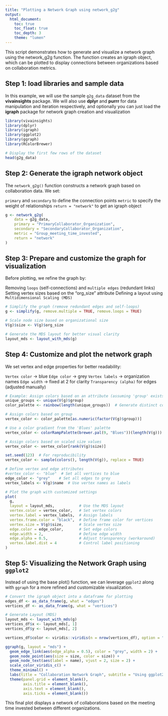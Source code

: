 ```yaml
---
title: "Plotting a Network Graph using network_g2g"
output: 
  html_document:
    toc: true
    toc_float: true
    toc_depth: 3
    theme: "lumen"
---
```


This script demonstrates how to generate and visualize a network graph using the network_g2g function. The function creates an igraph object, which can be plotted to display connections between organizations based on collaboration metrics.


## Step 1: load libraries and sample data

In this example, we will use the sample `g2g_data` dataset from the **vivainsights** package. We will also use **dplyr** and **purrr** for data manipulation and iteration respectively, and optionally you can just load the **igraph** package for network graph creation and visualization

```r
library(vivainsights)
library(dplyr)
library(igraph)
library(ggplot2)
library(ggraph)
library(RColorBrewer)

# Display the first few rows of the dataset
head(g2g_data)
```

## Step 2: Generate the igraph network object

The `network_g2g()` function constructs a network graph based on collaboration data. We set:

`primary` and `secondary` to define the connection points
`metric` to specify the weight of relationships
`return = "network"` to get an igraph object


```r
g <- network_g2g(
    data = g2g_data,
    primary = "PrimaryCollaborator_Organization",
    secondary = "SecondaryCollaborator_Organization",
    metric = "Group_meeting_time_invested", 
    return = "network"
)

```

## Step 3: Prepare and customize the graph for visualization

Before plotting, we refine the graph by:

Removing `loops` (self-connections) and `multiple edges` (redundant links)
Setting vertex sizes based on the "org_size" attribute
Defining a layout using `Multidimensional Scaling (MDS)`

```r
# Simplify the graph (remove redundant edges and self-loops)
g <- simplify(g, remove.multiple = TRUE, remove.loops = TRUE)

# Scale node size based on organizational size
V(g)$size <- V(g)$org_size  

# Generate the MDS layout for better visual clarity
layout_mds <- layout_with_mds(g)

```

## Step 4: Customize and plot the network graph

We set vertex and edge properties for better readability:

`Vertex color` → blue
`Edge color` → grey
`Vertex labels` → organization names
`Edge width` → fixed at 2 for clarity
`Transparency (alpha)` for edges (adjusted manually)

```r
# Example: Assign colors based on an attribute (assuming 'group' exists in V(g))
unique_groups <- unique(V(g)$group)  
color_palette <- rainbow(length(unique_groups))  # Generate distinct colors

# Assign colors based on group
vertex_color <- color_palette[as.numeric(factor(V(g)$group))]

# Use a color gradient from the 'Blues' palette
vertex_color <- colorRampPalette(brewer.pal(9, "Blues"))(length(V(g)))

# Assign colors based on scaled size values
vertex_color <- vertex_color[rank(V(g)$size)]

set.seed(123)  # For reproducibility
vertex_color <- sample(colors(), length(V(g)), replace = TRUE)

# Define vertex and edge attributes
#vertex_color <- "blue"  # Set all vertices to blue
edge_color <- "grey"    # Set all edges to grey
vertex_labels <- V(g)$name  # Use vertex names as labels

# Plot the graph with customized settings
plot(
  g,
  layout = layout_mds,           # Use the MDS layout
  vertex.color = vertex_color,   # Set vertex colors
  vertex.label = vertex_labels,  # Assign labels
  vertex.frame.color = "black",  # Define frame color for vertices
  vertex.size = V(g)$size,       # Scale vertex size
  edge.color = edge_color,       # Set edge colors
  edge.width = 2,                # Define edge width
  edge.alpha = 0.5,              # Adjust transparency (workaround)
  vertex.label.dist = 4          # Control label positioning
)
```

## Step 5: Visualizing the Network Graph using `ggplot2`
Instead of using the base plot() function, we can leverage `ggplot2` along with `ggraph` for a more refined and customizable visualization.

```r
# Convert the igraph object into a dataframe for plotting
edges_df <- as_data_frame(g, what = "edges")
vertices_df <- as_data_frame(g, what = "vertices")

# Generate Layout (MDS)
layout_mds <- layout_with_mds(g)
vertices_df$x <- layout_mds[, 1]
vertices_df$y <- layout_mds[, 2]

vertices_df$color <- viridis::viridis(n = nrow(vertices_df), option = "C")

ggraph(g, layout = "mds") +
  geom_edge_link(aes(edge_alpha = 0.5), color = "grey", width = 2) +  
  geom_node_point(aes(size = size, color = size)) +
  geom_node_text(aes(label = name), vjust = 2, size = 2) +  
  scale_color_viridis_c() +
  theme_minimal() +
  labs(title = "Collaboration Network Graph", subtitle = "Using ggplot2 and ggraph") +
  theme(panel.grid = element_blank(), 
        axis.title = element_blank(), 
        axis.text = element_blank(), 
        axis.ticks = element_blank())

```

This final plot displays a network of collaborations based on the meeting time invested between different organizations.